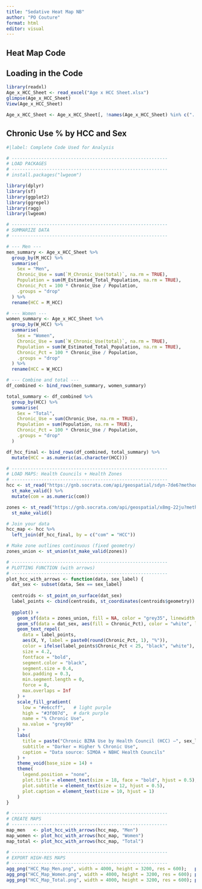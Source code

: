 ```yaml
---
title: "Sedative Heat Map NB"
author: "PO Couture"
format: html
editor: visual
---
```


## Heat Map Code

## Loading in the Code
```r
library(readxl)
Age_x_HCC_Sheet <- read_excel("Age x HCC Sheet.xlsx")
glimpse(Age_x_HCC_Sheet)
View(Age_x_HCC_Sheet)

Age_x_HCC_Sheet <- Age_x_HCC_Sheet[, !names(Age_x_HCC_Sheet) %in% c("...8", "...9")]
```

## Chronic Use % by HCC and Sex

```r
#|label: Complete Code Used for Analysis

# ----------------------------------------------------------
# LOAD PACKAGES
# ----------------------------------------------------------
# install.packages("lwgeom")

library(dplyr)
library(sf)
library(ggplot2)
library(ggrepel)
library(ragg)
library(lwgeom)  

# ----------------------------------------------------------
# SUMMARIZE DATA
# ----------------------------------------------------------

# --- Men ---
men_summary <- Age_x_HCC_Sheet %>%
  group_by(M_HCC) %>%
  summarise(
    Sex = "Men",
    Chronic_Use = sum(`M_Chronic_Use(total)`, na.rm = TRUE),
    Population = sum(M_Estimated_Total_Population, na.rm = TRUE),
    Chronic_Pct = 100 * Chronic_Use / Population,
    .groups = "drop"
  ) %>%
  rename(HCC = M_HCC)

# --- Women ---
women_summary <- Age_x_HCC_Sheet %>%
  group_by(W_HCC) %>%
  summarise(
    Sex = "Women",
    Chronic_Use = sum(`W_Chronic_Use(total)`, na.rm = TRUE),
    Population = sum(W_Estimated_Total_Population, na.rm = TRUE),
    Chronic_Pct = 100 * Chronic_Use / Population,
    .groups = "drop"
  ) %>%
  rename(HCC = W_HCC)

# --- Combine and total ---
df_combined <- bind_rows(men_summary, women_summary)

total_summary <- df_combined %>%
  group_by(HCC) %>%
  summarise(
    Sex = "Total",
    Chronic_Use = sum(Chronic_Use, na.rm = TRUE),
    Population = sum(Population, na.rm = TRUE),
    Chronic_Pct = 100 * Chronic_Use / Population,
    .groups = "drop"
  )

df_hcc_final <- bind_rows(df_combined, total_summary) %>%
  mutate(HCC = as.numeric(as.character(HCC)))

# ----------------------------------------------------------
# LOAD MAPS: Health Councils + Health Zones
# ----------------------------------------------------------
hcc <- st_read("https://gnb.socrata.com/api/geospatial/sdyn-7de6?method=export&format=GeoJSON", quiet = TRUE) %>%
  st_make_valid() %>%
  mutate(com = as.numeric(com))

zones <- st_read("https://gnb.socrata.com/api/geospatial/x8mg-22ju?method=export&format=GeoJSON", quiet = TRUE) %>%
  st_make_valid()

# Join your data
hcc_map <- hcc %>%
  left_join(df_hcc_final, by = c("com" = "HCC"))

# Make zone outlines continuous (fixed geometry)
zones_union <- st_union(st_make_valid(zones))

# ----------------------------------------------------------
# PLOTTING FUNCTION (with arrows)
# ----------------------------------------------------------
plot_hcc_with_arrows <- function(data, sex_label) {
  dat_sex <- subset(data, Sex == sex_label)
  
  centroids <- st_point_on_surface(dat_sex)
  label_points <- cbind(centroids, st_coordinates(centroids$geometry))
  
  ggplot() +
    geom_sf(data = zones_union, fill = NA, color = "grey35", linewidth = 0.8) +
    geom_sf(data = dat_sex, aes(fill = Chronic_Pct), color = "white", linewidth = 0.4) +
    geom_text_repel(
      data = label_points,
      aes(X, Y, label = paste0(round(Chronic_Pct, 1), "%")),
      color = ifelse(label_points$Chronic_Pct < 25, "black", "white"),
      size = 4.2,
      fontface = "bold",
      segment.color = "black",
      segment.size = 0.4,
      box.padding = 0.3,
      min.segment.length = 0,
      force = 8,
      max.overlaps = Inf
    ) +
    scale_fill_gradient(
      low = "#e6ccff",   # light purple
      high = "#3f007d",  # dark purple
      name = "% Chronic Use",
      na.value = "grey90"
    ) +
    labs(
      title = paste("Chronic BZRA Use by Health Council (HCC) –", sex_label),
      subtitle = "Darker = Higher % Chronic Use",
      caption = "Data source: SIMOA + NBHC Health Councils"
    ) +
    theme_void(base_size = 14) +
    theme(
      legend.position = "none",
      plot.title = element_text(size = 18, face = "bold", hjust = 0.5),
      plot.subtitle = element_text(size = 12, hjust = 0.5),
      plot.caption = element_text(size = 10, hjust = 1)
    )
}

# ----------------------------------------------------------
# CREATE MAPS
# ----------------------------------------------------------
map_men   <- plot_hcc_with_arrows(hcc_map, "Men")
map_women <- plot_hcc_with_arrows(hcc_map, "Women")
map_total <- plot_hcc_with_arrows(hcc_map, "Total")

# ----------------------------------------------------------
# EXPORT HIGH-RES MAPS
# ----------------------------------------------------------
agg_png("HCC_Map_Men.png", width = 4000, height = 3200, res = 600);   print(map_men);   dev.off()
agg_png("HCC_Map_Women.png", width = 4000, height = 3200, res = 600); print(map_women); dev.off()
agg_png("HCC_Map_Total.png", width = 4000, height = 3200, res = 600); print(map_total); dev.off()
```